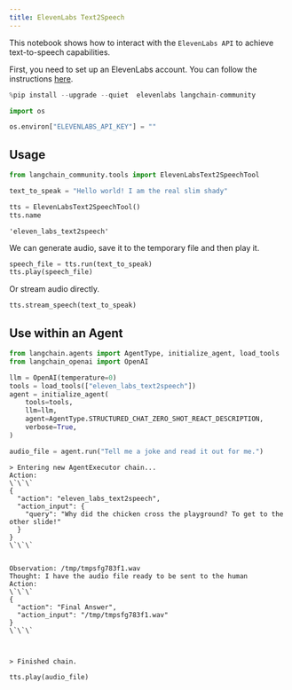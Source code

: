 ```yaml
---
title: ElevenLabs Text2Speech
---
```


This notebook shows how to interact with the `ElevenLabs API` to achieve text-to-speech capabilities.

First, you need to set up an ElevenLabs account. You can follow the instructions [here](https://docs.elevenlabs.io/welcome/introduction).


```python
%pip install --upgrade --quiet  elevenlabs langchain-community
```


```python
import os

os.environ["ELEVENLABS_API_KEY"] = ""
```

## Usage


```python
from langchain_community.tools import ElevenLabsText2SpeechTool

text_to_speak = "Hello world! I am the real slim shady"

tts = ElevenLabsText2SpeechTool()
tts.name
```



```output
'eleven_labs_text2speech'
```


We can generate audio, save it to the temporary file and then play it.


```python
speech_file = tts.run(text_to_speak)
tts.play(speech_file)
```

Or stream audio directly.


```python
tts.stream_speech(text_to_speak)
```

## Use within an Agent


```python
from langchain.agents import AgentType, initialize_agent, load_tools
from langchain_openai import OpenAI
```


```python
llm = OpenAI(temperature=0)
tools = load_tools(["eleven_labs_text2speech"])
agent = initialize_agent(
    tools=tools,
    llm=llm,
    agent=AgentType.STRUCTURED_CHAT_ZERO_SHOT_REACT_DESCRIPTION,
    verbose=True,
)
```


```python
audio_file = agent.run("Tell me a joke and read it out for me.")
```
```output
> Entering new AgentExecutor chain...
Action:
\`\`\`
{
  "action": "eleven_labs_text2speech",
  "action_input": {
    "query": "Why did the chicken cross the playground? To get to the other slide!"
  }
}
\`\`\`


Observation: /tmp/tmpsfg783f1.wav
Thought: I have the audio file ready to be sent to the human
Action:
\`\`\`
{
  "action": "Final Answer",
  "action_input": "/tmp/tmpsfg783f1.wav"
}
\`\`\`



> Finished chain.
```

```python
tts.play(audio_file)
```
